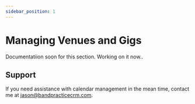 ```yaml
---
sidebar_position: 1
---
```


# Managing Venues and Gigs


Documentatiion soon for this section.  Working on it now..

## Support

If you need assistance with calendar management in the mean time, contact me at jason@bandpracticecrm.com. 